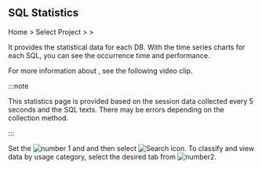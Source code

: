 ## SQL Statistics

Home > Select Project > <Cmdname sid="reportStat" className="uitext" /> > <Cmdname sid="statistics_sql" className="uitext" />

It provides the statistical data for each DB. With the time series charts for each SQL, you can see the occurrence time and performance. 

For more information about <Cmdname sid="statistics_sql" className="uitext" />, see the following video clip.

<Youtube ko="lt_R3SeTbOc" en="lt_R3SeTbOc" ja="lt_R3SeTbOc" />

:::note

This statistics page is provided based on the session data collected every 5 seconds and the SQL texts. There may be errors depending on the collection method.

:::

<Xclude product="tibero"><ImgLang img="db-stat.png" desc="SQL Statistics" /></Xclude>

<InDoc product="tibero"><ImgLang img="db-stat-tibero.png" desc="SQL Statistics" /></InDoc>

Set the ![number 1](/img/number-01.png) <Cmdname sid="time" className="uitext" /> and <Cmdname sid="instance" className="uitext" /> and then select ![Search icon](/img/ico-btn-search.png). To classify and view data by usage category, select the desired tab from ![number2](/img/number-02.png).
